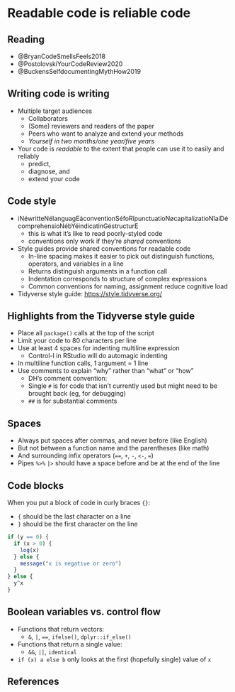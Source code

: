 # Readable code is reliable code #

## Reading 

- @BryanCodeSmellsFeels2018
- @PostolovskiYourCodeReview2020
- @BuckensSelfdocumentingMythHow2019


## Writing code is writing

- Multiple target audiences
    - Collaborators
    - (Some) reviewers and readers of the paper
    - Peers who want to analyze and extend your methods
    - *Yourself in two months/one year/five years*

- Your code is *readable* to the extent that people can use it to easily and reliably 
    - predict, 
    - diagnose, and
    - extend your code


## Code style ##

- iNéwritteNélanguagEáconventionSéfoRîpunctuatioNøcapitalizatioNîaiDécomprehensioNébYéindicatinGéstructurE
    - this is what it's like to read poorly-styled code
    - conventions only work if they're *shared* conventions

- Style guides provide shared conventions for readable code
    - In-line spacing makes it easier to pick out distinguish functions, operators, and variables in a line
    - Returns distinguish arguments in a function call
    - Indentation corresponds to structure of complex expressions
    - Common conventions for naming, assignment reduce cognitive load

- Tidyverse style guide:  <https://style.tidyverse.org/>


## Highlights from the Tidyverse style guide ##

- Place all `package()` calls at the top of the script
- Limit your code to 80 characters per line
- Use at least 4 spaces for indenting multiline expression
    - Control-I in RStudio will do automagic indenting
- In multiline function calls, 1 argument = 1 line
- Use comments to explain "why" rather than "what" or "how"
    - DH's comment convention: 
    - Single `#` is for code that isn't currently used but might need to be brought back (eg, for debugging)
    - `##` is for substantial comments


## Spaces
- Always put spaces after commas, and never before (like English)
- But not between a function name and the parentheses (like math)
- And surrounding infix operators (`==`, `+`, `-`, `<-`, `=`)
- Pipes `%>%` `|>` should have a space before and be at the end of the line


## Code blocks
When you put a block of code in curly braces `{}`: 

- `{` should be the last character on a line
- `}` should be the first character on the line

```r
if (y == 0) {
  if (x > 0) {
    log(x)
  } else {
    message("x is negative or zero")
  }
} else {
  y^x
}
```


## Boolean variables vs. control flow

- Functions that return vectors: 
    - `&`, `|`, `==`, `ifelse()`, `dplyr::if_else()`
- Functions that return a single value: 
    - `&&`, `||`, `identical`
- `if (x) a else b` only looks at the first (hopefully single) value of `x`

## References

